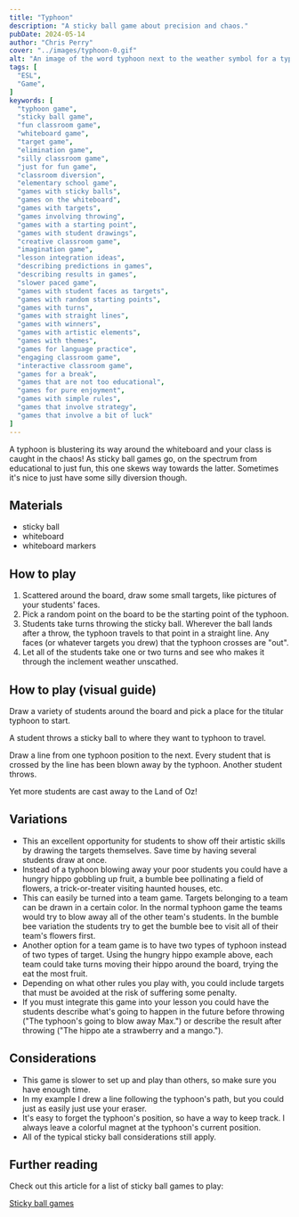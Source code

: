 ```yaml
---
title: "Typhoon"
description: "A sticky ball game about precision and chaos."
pubDate: 2024-05-14
author: "Chris Perry"
cover: "../images/typhoon-0.gif"
alt: "An image of the word typhoon next to the weather symbol for a typhoon"
tags: [
  "ESL",
  "Game",
]
keywords: [
  "typhoon game",
  "sticky ball game",
  "fun classroom game",
  "whiteboard game",
  "target game",
  "elimination game",
  "silly classroom game",
  "just for fun game",
  "classroom diversion",
  "elementary school game",
  "games with sticky balls",
  "games on the whiteboard",
  "games with targets",
  "games involving throwing",
  "games with a starting point",
  "games with student drawings",
  "creative classroom game",
  "imagination game",
  "lesson integration ideas",
  "describing predictions in games",
  "describing results in games",
  "slower paced game",
  "games with student faces as targets",
  "games with random starting points",
  "games with turns",
  "games with straight lines",
  "games with winners",
  "games with artistic elements",
  "games with themes",
  "games for language practice",
  "engaging classroom game",
  "interactive classroom game",
  "games for a break",
  "games that are not too educational",
  "games for pure enjoyment",
  "games with simple rules",
  "games that involve strategy",
  "games that involve a bit of luck"
]
---
```



A typhoon is blustering its way around the whiteboard and your class is caught in the chaos! As sticky ball games go, on the spectrum from educational to just fun, this one skews way towards the latter. Sometimes it's nice to just have some silly diversion though.

## Materials

- sticky ball
- whiteboard
- whiteboard markers

## How to play

1. Scattered around the board, draw some small targets, like pictures of your students' faces.
1. Pick a random point on the board to be the starting point of the typhoon.
1. Students take turns throwing the sticky ball. Wherever the ball lands after a throw, the typhoon travels to that point in a straight line. Any faces (or whatever targets you drew) that the typhoon crosses are "out".
1. Let all of the students take one or two turns and see who makes it through the inclement weather unscathed.

## How to play (visual guide)

<PostPicture src={typhoon1} alt="The faces of six students are drawn on the whiteboard along with a red X a little left of center." />

Draw a variety of students around the board and pick a place for the titular typhoon to start.

<PostPicture src={typhoon2} alt="A sticky ball has hit the upper right area." />

A student throws a sticky ball to where they want to typhoon to travel.

<PostPicture src={typhoon3} alt="A line is drawn from the starting point chose at the beginning of the game to the point where the ball landed, crossing one student's face. The sticky ball has now landed on the lower right." />

Draw a line from one typhoon position to the next. Every student that is crossed by the line has been blown away by the typhoon. Another student throws.

<PostPicture src={typhoon4} alt="The line from before is extended to the point where the sticky ball landed, crossing over two more faces." />

Yet more students are cast away to the Land of Oz!

## Variations

- This an excellent opportunity for students to show off their artistic skills by drawing the targets themselves. Save time by having several students draw at once.
- Instead of a typhoon blowing away your poor students you could have a hungry hippo gobbling up fruit, a bumble bee pollinating a field of flowers, a trick-or-treater visiting haunted houses, etc.
- This can easily be turned into a team game. Targets belonging to a team can be drawn in a certain color. In the normal typhoon game the teams would try to blow away all of the other team's students. In the bumble bee variation the students try to get the bumble bee to visit all of their team's flowers first.
- Another option for a team game is to have two types of typhoon instead of two types of target. Using the hungry hippo example above, each team could take turns moving their hippo around the board, trying the eat the most fruit.
- Depending on what other rules you play with, you could include targets that must be avoided at the risk of suffering some penalty.
- If you must integrate this game into your lesson you could have the students describe what's going to happen in the future before throwing ("The typhoon's going to blow away Max.") or describe the result after throwing ("The hippo ate a strawberry and a mango.").

## Considerations

- This game is slower to set up and play than others, so make sure you have enough time.
- In my example I drew a line following the typhoon's path, but you could just as easily just use your eraser.
- It's easy to forget the typhoon's position, so have a way to keep track. I always leave a colorful magnet at the typhoon's current position.
- All of the typical sticky ball considerations still apply.

## Further reading

Check out this article for a list of sticky ball games to play:

[Sticky ball games](../sticky-ball-games)